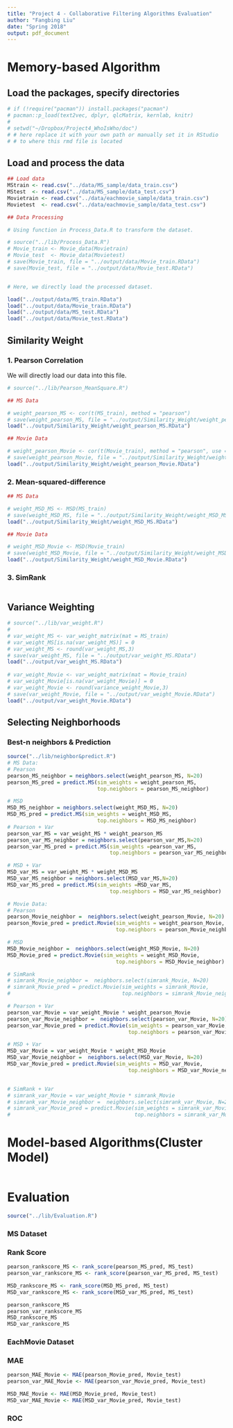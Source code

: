 ```yaml
---
title: "Project 4 - Collaborative Filtering Algorithms Evaluation"
author: "Fangbing Liu"
date: "Spring 2018"
output: pdf_document
---
```


# Memory-based Algorithm

## Load the packages, specify directories

```r
# if (!require("pacman")) install.packages("pacman")
# pacman::p_load(text2vec, dplyr, qlcMatrix, kernlab, knitr)
# 
# setwd("~/Dropbox/Project4_WhoIsWho/doc")
# # here replace it with your own path or manually set it in RStudio
# # to where this rmd file is located
```

## Load and process the data

```r
## Load data
MStrain <- read.csv("../data/MS_sample/data_train.csv")
MStest  <- read.csv("../data/MS_sample/data_test.csv")
Movietrain <- read.csv("../data/eachmovie_sample/data_train.csv")
Movietest  <- read.csv("../data/eachmovie_sample/data_test.csv")

## Data Processing

# Using function in Process_Data.R to transform the dataset.

# source("../lib/Process_Data.R")
# Movie_train <- Movie_data(Movietrain)
# Movie_test  <- Movie_data(Movietest)
# save(Movie_train, file = "../output/data/Movie_train.RData")
# save(Movie_test, file = "../output/data/Movie_test.RData")


# Here, we directly load the processed dataset.

load("../output/data/MS_train.RData")
load("../output/data/Movie_train.RData")
load("../output/data/MS_test.RData")
load("../output/data/Movie_test.RData")
```

## Similarity Weight

### 1. Pearson Correlation
We will directly load our data into this file.
```r
# source("../lib/Pearson_MeanSquare.R")

## MS Data

# weight_pearson_MS <- cor(t(MS_train), method = "pearson")
# save(weight_pearson_MS, file = "../output/Similarity_Weight/weight_pearson_MS.RData")
load("../output/Similarity_Weight/weight_pearson_MS.RData")

## Movie Data

# weight_pearson_Movie <- cor(t(Movie_train), method = "pearson", use = "pairwise.complete.obs")
# save(weight_pearson_Movie, file = "../output/Similarity_Weight/weight_pearson_Movie.RData")
load("../output/Similarity_Weight/weight_pearson_Movie.RData")
```

### 2. Mean-squared-difference
```r
## MS Data

# weight_MSD_MS <- MSD(MS_train)
# save(weight_MSD_MS, file = "../output/Similarity_Weight/weight_MSD_MS.RData")
load("../output/Similarity_Weight/weight_MSD_MS.RData")

## Movie Data

# weight_MSD_Movie <- MSD(Movie_train)
# save(weight_MSD_Movie, file = "../output/Similarity_Weight/weight_MSD_Movie.RData")
load("../output/Similarity_Weight/weight_MSD_Movie.RData")
```

### 3. SimRank
```r

```

## Variance Weighting 
```r
# source("../lib/var_weight.R")
# 
# var_weight_MS <- var_weight_matrix(mat = MS_train)
# var_weight_MS[is.na(var_weight_MS)] = 0
# var_weight_MS <- round(var_weight_MS,3)
# save(var_weight_MS, file = "../output/var_weight_MS.RData")
load("../output/var_weight_MS.RData")
 
# var_weight_Movie <- var_weight_matrix(mat = Movie_train)
# var_weight_Movie[is.na(var_weight_Movie)] = 0
# var_weight_Movie <- round(variance_weight_Movie,3)
# save(var_weight_Movie, file = "../output/var_weight_Movie.RData")
load("../output/var_weight_Movie.RData")
```

## Selecting Neighborhoods

### Best-n neighbors & Prediction
```r
source("../lib/neighbor&predict.R")
# MS Data:
# Pearson
pearson_MS_neighbor = neighbors.select(weight_pearson_MS, N=20)
pearson_MS_pred = predict.MS(sim_weights = weight_pearson_MS, 
                             top.neighbors = pearson_MS_neighbor)

# MSD
MSD_MS_neighbor = neighbors.select(weight_MSD_MS, N=20)
MSD_MS_pred = predict.MS(sim_weights = weight_MSD_MS, 
                             top.neighbors = MSD_MS_neighbor)
# Pearson + Var
pearson_var_MS = var_weight_MS * weight_pearson_MS
pearson_var_MS_neighbor = neighbors.select(pearson_var_MS,N=20)
pearson_var_MS_pred = predict.MS(sim_weights =pearson_var_MS, 
                                 top.neighbors = pearson_var_MS_neighbor)

# MSD + Var
MSD_var_MS = var_weight_MS * weight_MSD_MS
MSD_var_MS_neighbor = neighbors.select(MSD_var_MS,N=20)
MSD_var_MS_pred = predict.MS(sim_weights =MSD_var_MS, 
                                 top.neighbors = MSD_var_MS_neighbor)

# Movie Data:
# Pearson
pearson_Movie_neighbor =  neighbors.select(weight_pearson_Movie, N=20)
pearson_Movie_pred = predict.Movie(sim_weights = weight_pearson_Movie,
                                   top.neighbors = pearson_Movie_neighbor)

# MSD
MSD_Movie_neighbor =  neighbors.select(weight_MSD_Movie, N=20)
MSD_Movie_pred = predict.Movie(sim_weights = weight_MSD_Movie,
                                   top.neighbors = MSD_Movie_neighbor)

# SimRank
# simrank_Movie_neighbor =  neighbors.select(simrank_Movie, N=20)
# simrank_Movie_pred = predict.Movie(sim_weights = simrank_Movie,
#                                    top.neighbors = simrank_Movie_neighbor)

# Pearson + Var
pearson_var_Movie = var_weight_Movie * weight_pearson_Movie
pearson_var_Movie_neighbor =  neighbors.select(pearson_var_Movie, N=20)
pearson_var_Movie_pred = predict.Movie(sim_weights = pearson_var_Movie,
                                       top.neighbors = pearson_var_Movie_neighbor)

# MSD + Var
MSD_var_Movie = var_weight_Movie * weight_MSD_Movie
MSD_var_Movie_neighbor =  neighbors.select(MSD_var_Movie, N=20)
MSD_var_Movie_pred = predict.Movie(sim_weights = MSD_var_Movie,
                                       top.neighbors = MSD_var_Movie_neighbor)


# SimRank + Var
# simrank_var_Movie = var_weight_Movie * simrank_Movie
# simrank_var_Movie_neighbor =  neighbors.select(simrank_var_Movie, N=20)
# simrank_var_Movie_pred = predict.Movie(sim_weights = simrank_var_Movie,
#                                        top.neighbors = simrank_var_Movie_neighbor)

```

# Model-based Algorithms(Cluster Model)
```r

```

# Evaluation 
```r
source("../lib/Evaluation.R")
```

### MS Dataset
### Rank Score
```r
pearson_rankscore_MS <- rank_score(pearson_MS_pred, MS_test)
pearson_var_rankscore_MS <- rank_score(pearson_var_MS_pred, MS_test)

MSD_rankscore_MS <- rank_score(MSD_MS_pred, MS_test)
MSD_var_rankscore_MS <- rank_score(MSD_var_MS_pred, MS_test)

pearson_rankscore_MS
pearson_var_rankscore_MS
MSD_rankscore_MS
MSD_var_rankscore_MS
```

### EachMovie Dataset
### MAE
```r
pearson_MAE_Movie <- MAE(pearson_Movie_pred, Movie_test)
pearson_var_MAE_Movie <- MAE(pearson_var_Movie_pred, Movie_test)

MSD_MAE_Movie <- MAE(MSD_Movie_pred, Movie_test)
MSD_var_MAE_Movie <- MAE(MSD_var_Movie_pred, Movie_test)

```

### ROC
```r

```

